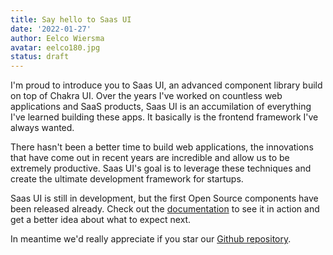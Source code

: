 ```yaml
---
title: Say hello to Saas UI
date: '2022-01-27'
author: Eelco Wiersma
avatar: eelco180.jpg
status: draft
---
```


I'm proud to introduce you to Saas UI, an advanced component library build on top of Chakra UI.
Over the years I've worked on countless web applications and SaaS products,
Saas UI is an accumilation of everything I've learned building these apps. It basically
is the frontend framework I've always wanted.

There hasn't been a better time to build web applications, the innovations that have come out
in recent years are incredible and allow us to be extremely productive. Saas UI's goal is to
leverage these techniques and create the ultimate development framework for startups.

Saas UI is still in development, but the first Open Source components have been released already.
Check out the [documentation](/docs/getting-started) to see it in action and get a better idea about
what to expect next.

In meantime we'd really appreciate if you star our [Github repository](https://github.com/saas-js/saas-ui).
